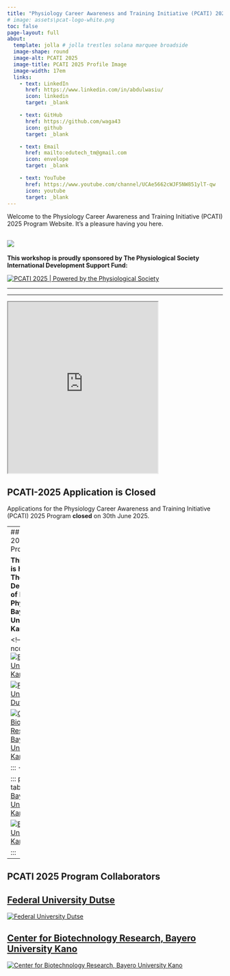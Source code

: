 ```yaml
---
title: "Physiology Career Awareness and Training Initiative (PCATI) 2025 Program"
# image: assets\pcat-logo-white.png
toc: false
page-layout: full
about: 
  template: jolla # jolla trestles solana marquee broadside
  image-shape: round
  image-alt: PCATI 2025
  image-title: PCATI 2025 Profile Image
  image-width: 17em
  links:
    - text: LinkedIn
      href: https://www.linkedin.com/in/abdulwasiu/
      icon: linkedin
      target: _blank

    - text: GitHub
      href: https://github.com/waga43
      icon: github
      target: _blank

    - text: Email
      href: mailto:edutech_tm@gmail.com
      icon: envelope
      target: _blank

    - text: YouTube
      href: https://www.youtube.com/channel/UCAe5662cWJF5NW851ylT-qw
      icon: youtube
      target: _blank
---
```


Welcome to the Physiology Career Awareness and Training Initiative (PCATI) 2025 Program Website. It's a pleasure having you here.

## [![](assets\pcat-logo-white.png)](https://waga43.github.io/PCATI-2025){fig-align="center"}

**This workshop is proudly sponsored by The Physiological Society International Development Support Fund:**

[![PCATI 2025 \| Powered by the Physiological Society](assets\the-physiological-society-logo.png)](https://physoc.org)

<!-- {{< html "https://www.physoc.org/" height="500px" width="500px" >}} -->

------------------------------------------------------------------------

------------------------------------------------------------------------

```{=html}
<iframe width="350" height="400" src="https://physoc.org/" title="Physoc Website"></iframe>
```

::: callout-note
## PCATI-2025 Application is Closed 

Applications for the Physiology Career Awareness and Training Initiative (PCATI) 2025 Program **closed** on 30th June 2025.
:::

---
## PCATI 2025 Program Host

**This Program is hosted by The Department of Human Physiology, Bayero University Kano:**

<!-- ::: {layout-ncol=3}
[![Bayero University Kano](assets\buk3.png)](https://buk.edu.ng)

[![Federal University Dutse](assets\fud3.png)](https://fud.edu.ng)

[![Center for Biotechnology Research, Bayero University Kano](assets\cbr2.png)](https://www.linkedin.com/company/center-for-biotechnology-research-bayero-university-kano)

::: -->

::: panel-tabset
## [Bayero University Kano](https://buk.edu.ng)

[![Bayero University Kano](assets\buk3.png)](https://buk.edu.ng)

:::
---

## PCATI 2025 Program Collaborators

::: panel-tabset
## [Federal University Dutse](https://fud.edu.ng)

[![Federal University Dutse](assets\fud3.png)](https://fud.edu.ng)
:::

::: panel-tabset
## [Center for Biotechnology Research, Bayero University Kano](https://www.linkedin.com/company/center-for-biotechnology-research-bayero-university-kano)

[![Center for Biotechnology Research, Bayero University Kano](assets\cbr2.png)](https://www.linkedin.com/company/center-for-biotechnology-research-bayero-university-kano)
:::

```{=html}
<script async data-uid="d50aa5484f" src="https://edutechtainment.kit.com/d50aa5484f/index.js"></script>
```